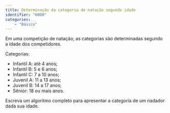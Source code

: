 ```yaml
---
title: Determinação da categoria de natação segundo idade
identifier: "0008"
categories:
    - "Básico"
---
```


::: {.exercicio}
Em uma competição de natação, as categorias são determinadas segundo a idade dos competidores.

Categorias:

* Infantil A: até 4 anos;
* Infantil B: 5 e 6 anos;
* Infantil C: 7 a 10 anos;
* Juvenil A: 11 a 13 anos;
* Juvenil B: 14 a 17 anos;
* Sênior: 18 ou mais anos.


Escreva um algoritmo completo para apresentar a categoria de um nadador dada sua idade.

<!-- @sol-0008 -->
:::
